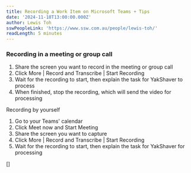 ```yaml
---
title: Recording a Work Item on Microsoft Teams + Tips
date: '2024-11-18T13:00:00.000Z'
author: Lewis Toh
sswPeopleLink: 'https://www.ssw.com.au/people/lewis-toh/'
readLength: 5 minutes
---
```


### Recording in a meeting or group call

1. Share the screen you want to record in the meeting or group call
2. Click More | Record and Transcribe | Start Recording
3. Wait for the recording to start, then explain the task for YakShaver to process
4. When finished, stop the recording, which will send the video for processing

Recording by yourself

1. Go to your Teams' calendar
2. Click Meet now and Start Meeting
3. Share the screen you want to capture
4. Click More | Record and Transcribe | Start Recording
5. Wait for the recording to start, then explain the task for YakShaver for processing

\[]
